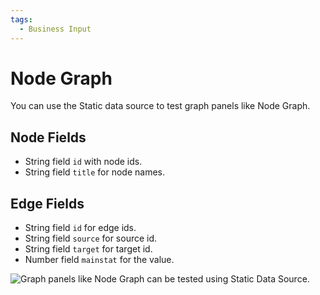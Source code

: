 ```yaml
---
tags:
  - Business Input
---
```



# Node Graph

You can use the Static data source to test graph panels like Node Graph.

## Node Fields

- String field `id` with node ids.
- String field `title` for node names.

## Edge Fields

- String field `id` for edge ids.
- String field `source` for source id.
- String field `target` for target id.
- Number field `mainstat` for the value.

<Image
  title="Graph panels like Node Graph can be tested using Static Data Source."
  src="/img/plugins/volkovlabs-static-datasource/graph.png"
/>
